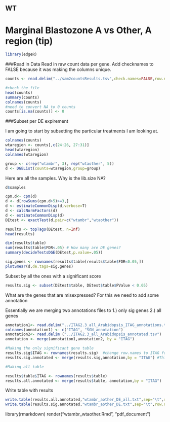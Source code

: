 WT
----

Marginal Blastozone A vs Other, A region (tip)
=========================================================

```r
library(edgeR)
```

###Read in Data
Read in raw count data per gene.
Add checknames to FALSE because it was making the columns unique. 

```r
counts <- read.delim("../sam2countsResults.tsv",check.names=FALSE,row.names=1)

#check the file
head(counts)
summary(counts)
colnames(counts)
#need to convert NA to 0 counts
counts[is.na(counts)] <- 0
```

###Subset per DE expirement

I am going to start by subsetting the particular treatments I am looking at.

```r
colnames(counts)
wtaregion <- counts[,c(24:26, 27:31)]
head(wtaregion)
colnames(wtaregion)
```

```r
group <- c(rep("wtambr", 3), rep("wtaother", 5))
d <- DGEList(counts=wtaregion,group=group)
```

Here are all the samples. Why is the lib.size NA?
```r
d$samples
```

```r
cpm.d<- cpm(d)
d <- d[rowSums(cpm.d>5)>=3,] 
d <- estimateCommonDisp(d,verbose=T) 
d <- calcNormFactors(d)
d <- estimateCommonDisp(d)
DEtest <- exactTest(d,pair=c("wtambr","wtaother"))

results <- topTags(DEtest, n=Inf)
head(results)

dim(results$table)
sum(results$table$FDR<.05) # How many are DE genes?
summary(decideTestsDGE(DEtest,p.value=.05))

sig.genes <- rownames(results$table[results$table$FDR<0.05,]) 
plotSmear(d,de.tags=sig.genes)
```

Subset by all the ones with a significant score

```r
results.sig <- subset(DEtest$table, DEtest$table$PValue < 0.05)
```


What are the genes that are misexpressed?
For this we need to add some annotation


Essentially we are merging two annotations files to 1.) only sig genes 2.) all genes
```r

annotation1<- read.delim("../ITAG2.3_all_Arabidopsis_ITAG_annotations.tsv", header=FALSE)  #Changed to the SGN human readable annotation
colnames(annotation1) <- c("ITAG", "SGN_annotation")
annotation2<- read.delim ("../ITAG2.3_all_Arabidopsis_annotated.tsv")
annotation <- merge(annotation1,annotation2, by = "ITAG")

#Making the only significant gene table
results.sig$ITAG <- rownames(results.sig)  #change row.names to ITAG for merging
results.sig.annotated <- merge(results.sig,annotation,by = "ITAG") #This is merging to only sig genes

#Making all table

results$table$ITAG <- rownames(results$table)
results.all.annotated <- merge(results$table, annotation,by = "ITAG")
```


Write table with results

```r
write.table(results.all.annotated,"wtambr_aother_DE_all.txt",sep="\t",row.names=F)
write.table(results.sig.annotated,"wtambr_aother_DE.txt",sep="\t",row.names=F)
```


library(rmarkdown)
render("wtambr_wtaother.Rmd", "pdf_document")
